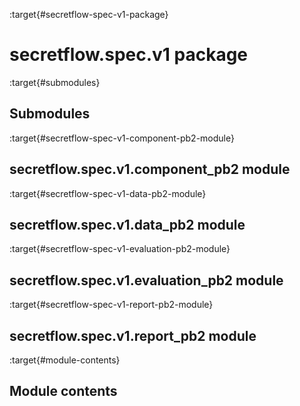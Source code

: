:target{#secretflow-spec-v1-package}

# secretflow\.spec.v1 package

:target{#submodules}

## Submodules

:target{#secretflow-spec-v1-component-pb2-module}

## secretflow\.spec.v1.component\_pb2 module

:target{#secretflow-spec-v1-data-pb2-module}

## secretflow\.spec.v1.data\_pb2 module

:target{#secretflow-spec-v1-evaluation-pb2-module}

## secretflow\.spec.v1.evaluation\_pb2 module

:target{#secretflow-spec-v1-report-pb2-module}

## secretflow\.spec.v1.report\_pb2 module

:target{#module-contents}

## Module contents
